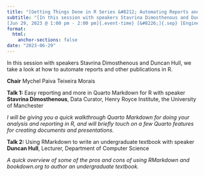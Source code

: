 ```yaml
---
title: "[Getting Things Done in R Series &#8212; Automating Reports and More]{.event-title}"
subtitle: "[In this session with speakers Stavrina Dimosthenous and Duncan Hull, we take a look at how to automate reports and other publications in R.]{.event-summary} <br> \
[Jun 29, 2023 @ 1:00 pm - 2:00 pm]{.event-time} [&#8226;]{.sep} [Engineering A Room 3A.016 (University of Manchester)]{.event-location}"
format:
  html:
    anchor-sections: false
date: "2023-06-29"
---
```


<!--
date: "2023-06-29T13:00:00"
date_end: "2023-06-29T14:00:00"
event: R User Group Meeting 
location: Engineering A Room 3A.016 - University of Manchester
publish_date: "2023-08-20T00:00:00"
-->

In this session with speakers Stavrina Dimosthenous and Duncan Hull, we take a look at how to automate reports and other publications in R. 

**Chair** Mychel Paiva Teixeira Morais

**Talk 1:** Easy reporting and more in Quarto Markdown for R with speaker **Stavrina Dimosthenous**, Data Curator, Henry Royce Institute, the University of Manchester

*I will be giving you a quick walkthrough Quarto Markdown for doing your analysis and reporting in R, and will briefly touch on a few Quarto features for creating documents and presentations.*

**Talk 2:** Using RMarkdown to write an undergraduate textbook with speaker **Duncan Hull**, Lecturer, Department of Computer Science

*A quick overview of some of the pros and cons of using RMarkdown and bookdown.org to author an undergraduate textbook.*
